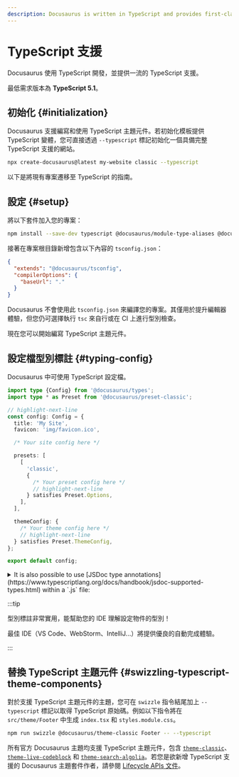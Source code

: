 ```yaml
---
description: Docusaurus is written in TypeScript and provides first-class TypeScript support.
---
```


# TypeScript 支援

Docusaurus 使用 TypeScript 開發，並提供一流的 TypeScript 支援。

最低需求版本為 **TypeScript 5.1**。

## 初始化 {#initialization}

Docusaurus 支援編寫和使用 TypeScript 主題元件。若初始化模板提供 TypeScript 變體，您可直接透過 `--typescript` 標記初始化一個具備完整 TypeScript 支援的網站。

```bash
npx create-docusaurus@latest my-website classic --typescript
```

以下是將現有專案遷移至 TypeScript 的指南。

## 設定 {#setup}

將以下套件加入您的專案：

```bash npm2yarn
npm install --save-dev typescript @docusaurus/module-type-aliases @docusaurus/tsconfig @docusaurus/types
```

接著在專案根目錄新增包含以下內容的 `tsconfig.json`：

```json title="tsconfig.json"
{
  "extends": "@docusaurus/tsconfig",
  "compilerOptions": {
    "baseUrl": "."
  }
}
```

Docusaurus 不會使用此 `tsconfig.json` 來編譯您的專案。其僅用於提升編輯器體驗，但您仍可選擇執行 `tsc` 來自行或在 CI 上進行型別檢查。

現在您可以開始編寫 TypeScript 主題元件。

## 設定檔型別標註 {#typing-config}

Docusaurus 中可使用 TypeScript 設定檔。

```ts title="docusaurus.config.ts"
import type {Config} from '@docusaurus/types';
import type * as Preset from '@docusaurus/preset-classic';

// highlight-next-line
const config: Config = {
  title: 'My Site',
  favicon: 'img/favicon.ico',

  /* Your site config here */

  presets: [
    [
      'classic',
      {
        /* Your preset config here */
        // highlight-next-line
      } satisfies Preset.Options,
    ],
  ],

  themeConfig: {
    /* Your theme config here */
    // highlight-next-line
  } satisfies Preset.ThemeConfig,
};

export default config;
```

<details>
  <summary>It is also possible to use [JSDoc type annotations](https://www.typescriptlang.org/docs/handbook/jsdoc-supported-types.html) within a `.js` file:</summary>

By default, the Docusaurus TypeScript config does not type-check JavaScript files.

The `// @ts-check` comment ensures the config file is properly type-checked when running `npx tsc`.

```js title="docusaurus.config.js"
// highlight-next-line
// @ts-check

// highlight-next-line
/** @type {import('@docusaurus/types').Config} */
const config = {
  tagline: 'Dinosaurs are cool',
  favicon: 'img/favicon.ico',

  /* Your site config here */

  presets: [
    [
      '@docusaurus/preset-classic',
      // highlight-next-line
      /** @type {import('@docusaurus/preset-classic').Options} */
      (
        {
          /* Your preset config here */
        }
      ),
    ],
  ],
  themeConfig:
    // highlight-next-line
    /** @type {import('@docusaurus/preset-classic').ThemeConfig} */
    (
      {
        /* Your theme config here */
      }
    ),
};

export default config;
```

</details>

:::tip

型別標註非常實用，能幫助您的 IDE 理解設定物件的型別！

最佳 IDE（VS Code、WebStorm、IntelliJ...）將提供優良的自動完成體驗。

:::

## 替換 TypeScript 主題元件 {#swizzling-typescript-theme-components}

對於支援 TypeScript 主題元件的主題，您可在 `swizzle` 指令結尾加上 `--typescript` 標記以取得 TypeScript 原始碼。例如以下指令將在 `src/theme/Footer` 中生成 `index.tsx` 和 `styles.module.css`。

```bash npm2yarn
npm run swizzle @docusaurus/theme-classic Footer -- --typescript
```

所有官方 Docusaurus 主題均支援 TypeScript 主題元件，包含 [`theme-classic`](./api/themes/theme-classic.mdx)、[`theme-live-codeblock`](./api/themes/theme-live-codeblock.mdx) 和 [`theme-search-algolia`](./api/themes/theme-search-algolia.mdx)。若您是欲新增 TypeScript 支援的 Docusaurus 主題套件作者，請參閱 [Lifecycle APIs 文件](./api/plugin-methods/extend-infrastructure.mdx#getTypeScriptThemePath)。